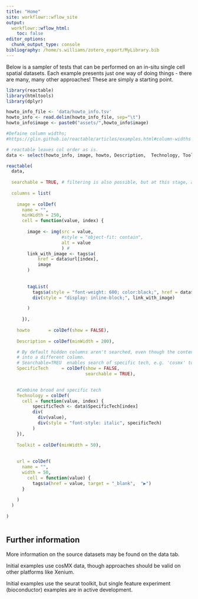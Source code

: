 ```yaml
---
title: "Home"
site: workflowr::wflow_site
output:
  workflowr::wflow_html:
    toc: false
editor_options:
  chunk_output_type: console
bibliography: /home/s.williams/zotero_export/MyLibrary.bib
---
```


Below is a sampler of tests that can be performed on an in-situ single cell spatial datasets. Each example presents just one way of doing things - there are many, many other approaches! These are simply a starting point.



```r
library(reactable)
library(htmltools)
library(dplyr)

howto_info_file <- 'data/howto_info.tsv'
howto_info <- read.delim(howto_info_file, sep="\t")
howto_info$image <- paste0("assets/",howto_info$image)
```


```r
#Defaine column widths;
#https://glin.github.io/reactable/articles/examples.html#column-widths

# reactable leaves col order as is.
data <- select(howto_info, image, howto, Description,  Technology, Toolkit, url, everything() )

reactable(
  data,
  
  searchable = TRUE, # filtering is also possible, but at this stage, a simple search box is enough.
  
  columns = list(
    
    image = colDef(
      name = "",
      minWidth = 250,
      cell = function(value, index) {
        
        image <- img(src = value, 
                     #style = "object-fit: contain",  
                     alt = value
                     ) #
        link_with_image <- tags$a(
            href = data$url[index],
            image
        )
        
        
        tagList(
          tags$a(style = "font-weight: 600; color:black;", href = data$url[index], target = "_blank",  data$howto[index]),
          div(style = "display: inline-block;", link_with_image)

        )
        
      }),
    
    howto       = colDef(show = FALSE),
    
    Description = colDef(minWidth = 200),

    # By default hidden columns aren't searched, even though the content is copied
    # into a different column. 
    # Searchable=TREU  enables search of specific tech, e.g. 'cosmx' to work
    SpecificTech     = colDef(show = FALSE, 
                              searchable = TRUE), 
    

    #Combine broad and specific tech    
    Technology = colDef(
      cell = function(value, index) {
          specificTech <- data$SpecificTech[index]
          div(
            div(value),
            div(style = "font-style: italic", specificTech)
          )
    }),
    
    Toolkit = colDef(minWidth = 50),
    
    
    url = colDef(
      name = "",
      width = 50,
        cell = function(value) {
          tags$a(href = value, target = "_blank",  "▶️")
      }
      
    )
  )
    
)



```



## Further information


More information on the source datasets may be found on the data tab.

Initial examples use cosMX data, though approaches should be valid on other platforms like Xenium.

Initial examples use the seurat toolkit, but single feature experiment (bioconductor) examples are in active development. 
